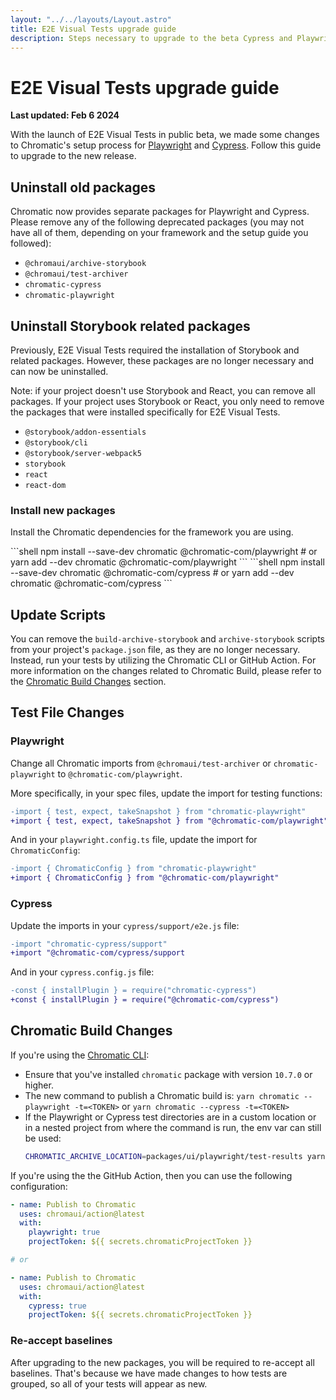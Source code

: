 ```yaml
---
layout: "../../layouts/Layout.astro"
title: E2E Visual Tests upgrade guide
description: Steps necessary to upgrade to the beta Cypress and Playwright setup
---
```



# E2E Visual Tests upgrade guide

**Last updated: Feb 6 2024**

With the launch of E2E Visual Tests in public beta, we made some changes to Chromatic's setup process for [Playwright](/docs/playwright) and [Cypress](/docs/cypress). Follow this guide to upgrade to the new release.

## Uninstall old packages

Chromatic now provides separate packages for Playwright and Cypress. Please remove any of the following deprecated packages (you may not have all of them, depending on your framework and the setup guide you followed):

- `@chromaui/archive-storybook`
- `@chromaui/test-archiver`
- `chromatic-cypress`
- `chromatic-playwright`

## Uninstall Storybook related packages

Previously, E2E Visual Tests required the installation of Storybook and related packages. However, these packages are no longer necessary and can now be uninstalled.

Note: if your project doesn't use Storybook and React, you can remove all packages. If your project uses Storybook or React, you only need to remove the packages that were installed specifically for E2E Visual Tests.

- `@storybook/addon-essentials`
- `@storybook/cli`
- `@storybook/server-webpack5`
- `storybook`
- `react`
- `react-dom`

### Install new packages

Install the Chromatic dependencies for the framework you are using.

<Tabs>
  <TabItem label="Playwright">
    ```shell
    npm install --save-dev chromatic @chromatic-com/playwright
    # or
    yarn add --dev chromatic @chromatic-com/playwright
    ```
  </TabItem>

  <TabItem label="Cypress">
    ```shell
    npm install --save-dev chromatic @chromatic-com/cypress
    # or
    yarn add --dev chromatic @chromatic-com/cypress
    ```
  </TabItem>
</Tabs>

## Update Scripts

You can remove the `build-archive-storybook` and `archive-storybook` scripts from your project's `package.json` file, as they are no longer necessary. Instead, run your tests by utilizing the Chromatic CLI or GitHub Action. For more information on the changes related to Chromatic Build, please refer to the [Chromatic Build Changes](#chromatic-build-changes) section.

## Test File Changes

### Playwright

Change all Chromatic imports from `@chromaui/test-archiver` or `chromatic-playwright` to `@chromatic-com/playwright`.

More specifically, in your spec files, update the import for testing functions:

```diff
-import { test, expect, takeSnapshot } from "chromatic-playwright"
+import { test, expect, takeSnapshot } from "@chromatic-com/playwright"
```

And in your `playwright.config.ts` file, update the import for `ChromaticConfig`:

```diff
-import { ChromaticConfig } from "chromatic-playwright"
+import { ChromaticConfig } from "@chromatic-com/playwright"
```

### Cypress

Update the imports in your `cypress/support/e2e.js` file:

```diff
-import "chromatic-cypress/support"
+import "@chromatic-com/cypress/support
```

And in your `cypress.config.js` file:

```diff
-const { installPlugin } = require("chromatic-cypress")
+const { installPlugin } = require("@chromatic-com/cypress")
```

## Chromatic Build Changes

If you're using the [Chromatic CLI](/docs/cli):

- Ensure that you've installed `chromatic` package with version `10.7.0` or higher.
- The new command to publish a Chromatic build is: `yarn chromatic --playwright -t=<TOKEN>` or `yarn chromatic --cypress -t=<TOKEN>`
- If the Playwright or Cypress test directories are in a custom location or in a nested project from where the command is run, the env var can still be used:
  ```sh
  CHROMATIC_ARCHIVE_LOCATION=packages/ui/playwright/test-results yarn chromatic --playwright -t=<TOKEN>
  ```

If you're using the the GitHub Action, then you can use the following configuration:

```yaml
- name: Publish to Chromatic
  uses: chromaui/action@latest
  with:
    playwright: true
    projectToken: ${{ secrets.chromaticProjectToken }}

# or

- name: Publish to Chromatic
  uses: chromaui/action@latest
  with:
    cypress: true
    projectToken: ${{ secrets.chromaticProjectToken }}
```

### Re-accept baselines

After upgrading to the new packages, you will be required to re-accept all baselines. That's because we have made changes to how tests are grouped, so all of your tests will appear as new.

